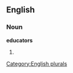 
==English==

===Noun===
'''educators'''

# {{plural of|[[educator]]}}

[[Category:English plurals]]